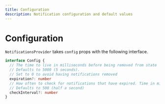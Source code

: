 ```yaml
---
title: Configuration
description: Notification configuration and default values
---
```


# Configuration

`NotificationsProvider` takes `config` props with the following interface.

```ts
interface Config {
  // The time to live in milliseconds before being removed from state
  // Defaults to 5000 (5 seconds).
  // Set to 0 to avoid having notifications removed
  expiration?: number
  // How often to check for notifications that have expired. Time in milliseconds
  // Defaults to 500 (half a second)
  checkInterval?: number
}
```
